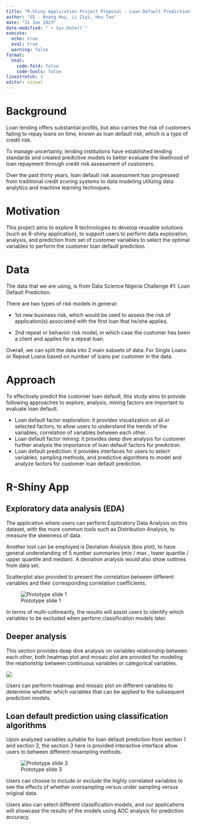 ```yaml
---
title: "R-Shiny Application Project Proposal - Loan Default Prediction"
author: "G5 - Hoang Huy, Li Ziyi, Hou Tao"
date: "31 Jan 2023"
date-modified: "`r Sys.Date()`"
execute: 
  echo: true
  eval: true
  warning: false
format: 
  html:
    code-fold: false
    code-tools: false
linestretch: 3
editor: visual
---
```


# Background

Loan lending offers substantial profits, but also carries the risk of customers failing to repay loans on time, known as loan default risk, which is a type of credit risk.

To manage uncertainty, lending institutions have established lending standards and created predictive models to better evaluate the likelihood of loan repayment through credit risk assessment of customers.

Over the past thirty years, loan default risk assessment has progressed from traditional credit scoring systems to data modeling utilizing data analytics and machine learning techniques.

# Motivation

This project aims to explore R technologies to develop reusable solutions (such as R-shiny application), to support users to perform data exploration, analysis, and prediction from set of customer variables to select the optimal variables to perform the customer loan default prediction.

# Data

The data that we are using, is from Data Science Nigeria Challenge #1: Loan Default Prediction.

There are two types of risk models in general:

-   1st new business risk, which would be used to assess the risk of application(s) associated with the first loan that he/she applies.

-   2nd repeat or behavior risk model, in which case the customer has been a client and applies for a repeat loan.

Overall, we can split the data into 2 main subsets of data: For Single Loans or Repeat Loans based on number of loans per customer in the data.

# Approach

To effectively predict the customer loan default, this study aims to provide following approaches to explore, analysis, mining factors are important to evaluate loan default.

-   Loan default factor exploration: it provides visualization on all or selected factors, to allow users to understand the trends of the variables, correlation of variables between each other.
-   Loan default factor mining: it provides deep dive analysis for customer further analysis the importance of loan default factors for prediction.
-   Loan default prediction: it provides interfaces for users to select variables, sampling methods, and predictive algorithms to model and analyze factors for customer loan default prediction.

# R-Shiny App

## Exploratory data analysis (EDA)

The application where users can perform Exploratory Data Analysis on this dataset, with the more common tools such as Distribution Analysis, to measure the skewness of data.

Another tool can be employed is Deviation Analysis (box plot), to have general understanding of 5 number summaries (min / max , lower quantile / upper quantile and median). A deviation analysis would also show outlines from data set.

Scatterplot also provided to present the correlation between different variables and their corresponding correlation coefficients.

![Prototype slide 1](images/Slide1.png)

In terms of multi-collinearity, the results will assist users to identify which variables to be excluded when perform classification models later.

## Deeper analysis

This section provides deep dive analysis on variables relationship between each other, both heatmap plot and mosaic plot are provided for modeling the relationship between continuous variables or categorical variables.

![](images/Slide2.JPG)

Users can perform heatmap and mosaic plot on different variables to determine whether which variables that can be applied to the subsequent prediction models.

## Loan default prediction using classification algorithms

Upon analyzed variables suitable for loan default prediction from section 1 and section 2, the section 3 here is provided interactive interface allow users to between different resampling methods.

![Prototype slide 3](images/Slide3.png)

Users can choose to include or exclude the highly correlated variables to see the effects of whether oversampling versus under sampling versus original data.

Users also can select different classification models, and our applications will showcase the results of the models using AOC analysis for prediction accuracy.
